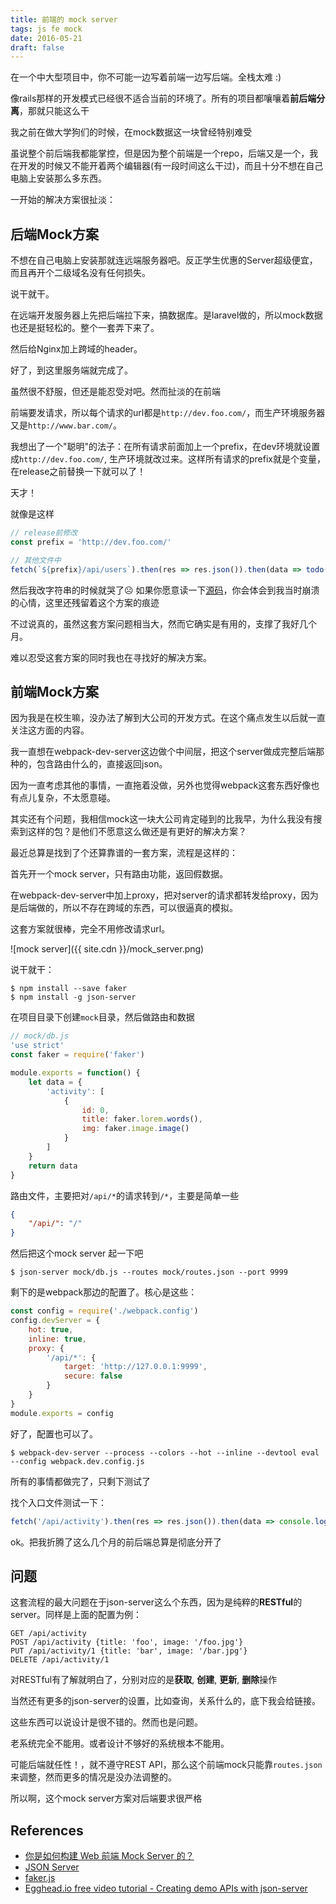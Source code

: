 ```yaml
---
title: 前端的 mock server
tags: js fe mock
date: 2016-05-21
draft: false
---
```


在一个中大型项目中，你不可能一边写着前端一边写后端。全栈太难 :)

像rails那样的开发模式已经很不适合当前的环境了。所有的项目都嚷嚷着**前后端分离**，那就只能这么干

我之前在做大学狗们的时候，在mock数据这一块曾经特别难受

虽说整个前后端我都能掌控，但是因为整个前端是一个repo，后端又是一个，我在开发的时候又不能开着两个编辑器(有一段时间这么干过)，而且十分不想在自己电脑上安装那么多东西。

一开始的解决方案很扯淡：

## 后端Mock方案

不想在自己电脑上安装那就连远端服务器吧。反正学生优惠的Server超级便宜，而且再开个二级域名没有任何损失。

说干就干。

在远端开发服务器上先把后端拉下来，搞数据库。是laravel做的，所以mock数据也还是挺轻松的。整个一套弄下来了。

然后给Nginx加上跨域的header。

好了，到这里服务端就完成了。

虽然很不舒服，但还是能忍受对吧。然而扯淡的在前端

前端要发请求，所以每个请求的url都是`http://dev.foo.com/`，而生产环境服务器又是`http://www.bar.com/`。

我想出了一个"聪明"的法子：在所有请求前面加上一个prefix，在dev环境就设置成`http://dev.foo.com/`, 生产环境就改过来。这样所有请求的prefix就是个变量，在release之前替换一下就可以了！

天才！

就像是这样

```js
// release前修改
const prefix = 'http://dev.foo.com/'

// 其他文件中
fetch(`${prefix}/api/users`).then(res => res.json()).then(data => todo(data))
```

然后我改字符串的时候就哭了&#9785; 如果你愿意读一下[源码](https://github.com/AnnatarHe/daxuedogs-web-client)，你会体会到我当时崩溃的心情，这里还残留着这个方案的痕迹

不过说真的，虽然这套方案问题相当大，然而它确实是有用的，支撑了我好几个月。

难以忍受这套方案的同时我也在寻找好的解决方案。

## 前端Mock方案

因为我是在校生嘛，没办法了解到大公司的开发方式。在这个痛点发生以后就一直关注这方面的内容。

我一直想在webpack-dev-server这边做个中间层，把这个server做成完整后端那种的，包含路由什么的，直接返回json。

因为一直考虑其他的事情，一直拖着没做，另外也觉得webpack这套东西好像也有点儿复杂，不太愿意碰。

其实还有个问题，我相信mock这一块大公司肯定碰到的比我早，为什么我没有搜索到这样的包？是他们不愿意这么做还是有更好的解决方案？

最近总算是找到了个还算靠谱的一套方案，流程是这样的：

首先开一个mock server，只有路由功能，返回假数据。

在webpack-dev-server中加上proxy，把对server的请求都转发给proxy，因为是后端做的，所以不存在跨域的东西，可以很逼真的模拟。

这套方案就很棒，完全不用修改请求url。

![mock server]({{ site.cdn }}/mock_server.png)

说干就干：

```console
$ npm install --save faker
$ npm install -g json-server
```

在项目目录下创建`mock`目录，然后做路由和数据

```js
// mock/db.js
'use strict'
const faker = require('faker')

module.exports = function() {
    let data = {
        'activity': [
            {
                id: 0,
                title: faker.lorem.words(),
                img: faker.image.image()
            }
        ]
    }
    return data
}
```

路由文件，主要把对`/api/*`的请求转到`/*`，主要是简单一些

```json
{
    "/api/": "/"
}
```

然后把这个mock server 起一下吧

```console
$ json-server mock/db.js --routes mock/routes.json --port 9999
```

剩下的是webpack那边的配置了。核心是这些：

```js
const config = require('./webpack.config')
config.devServer = {
    hot: true,
    inline: true,
    proxy: {
        '/api/*': {
            target: 'http://127.0.0.1:9999',
            secure: false
        }
    }
}
module.exports = config
```

好了，配置也可以了。

```console
$ webpack-dev-server --process --colors --hot --inline --devtool eval --config webpack.dev.config.js
```

所有的事情都做完了，只剩下测试了

找个入口文件测试一下：

```js
fetch('/api/activity').then(res => res.json()).then(data => console.log(data))
```

ok。把我折腾了这么几个月的前后端总算是彻底分开了

## 问题

这套流程的最大问题在于json-server这么个东西，因为是纯粹的**RESTful**的server。同样是上面的配置为例：

```console
GET /api/activity
POST /api/activity {title: 'foo', image: '/foo.jpg'}
PUT /api/activity/1 {title: 'bar', image: '/bar.jpg'}
DELETE /api/activity/1
```

对RESTful有了解就明白了，分别对应的是**获取**, **创建**, **更新**, **删除**操作

当然还有更多的json-server的设置，比如查询，关系什么的，底下我会给链接。

这些东西可以说设计是很不错的。然而也是问题。

老系统完全不能用。或者设计不够好的系统根本不能用。

可能后端就任性！，就不遵守REST API，那么这个前端mock只能靠`routes.json`来调整，然而更多的情况是没办法调整的。

所以啊，这个mock server方案对后端要求很严格

## References

* [你是如何构建 Web 前端 Mock Server 的？](https://www.zhihu.com/question/35436669)
* [JSON Server](https://github.com/typicode/json-server)
* [faker.js](https://github.com/Marak/faker.js)
* [Egghead.io free video tutorial - Creating demo APIs with json-server](https://egghead.io/lessons/nodejs-creating-demo-apis-with-json-server)